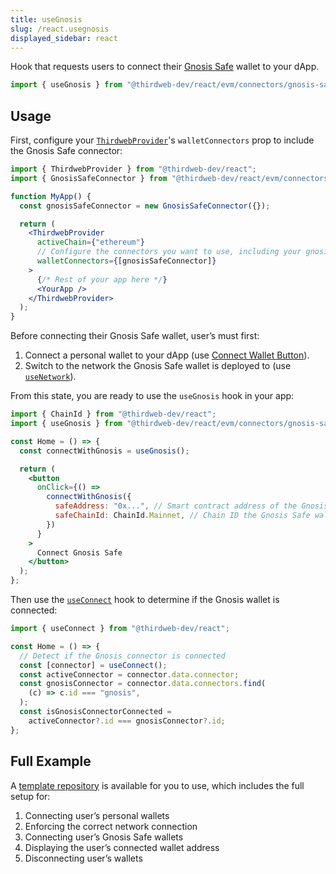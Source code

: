 ---
title: useGnosis
slug: /react.usegnosis
displayed_sidebar: react
---


Hook that requests users to connect their [Gnosis Safe](https://gnosis-safe.io/) wallet to your dApp.

```jsx
import { useGnosis } from "@thirdweb-dev/react/evm/connectors/gnosis-safe";
```

## Usage

First, configure your [`ThirdwebProvider`](/react/react.thirdwebprovider#walletconnectors)'s
`walletConnectors` prop to include the Gnosis Safe connector:

```jsx
import { ThirdwebProvider } from "@thirdweb-dev/react";
import { GnosisSafeConnector } from "@thirdweb-dev/react/evm/connectors/gnosis-safe";

function MyApp() {
  const gnosisSafeConnector = new GnosisSafeConnector({});

  return (
    <ThirdwebProvider
      activeChain={"ethereum"}
      // Configure the connectors you want to use, including your gnosisSafeConnector
      walletConnectors={[gnosisSafeConnector]}
    >
      {/* Rest of your app here */}
      <YourApp />
    </ThirdwebProvider>
  );
}
```

Before connecting their Gnosis Safe wallet, user&rsquo;s must first:

1. Connect a personal wallet to your dApp (use [Connect Wallet Button](/react/react.connectwallet)).
2. Switch to the network the Gnosis Safe wallet is deployed to (use [`useNetwork`](/react/react.usenetwork)).

From this state, you are ready
to use the `useGnosis` hook in your app:

```jsx
import { ChainId } from "@thirdweb-dev/react";
import { useGnosis } from "@thirdweb-dev/react/evm/connectors/gnosis-safe";

const Home = () => {
  const connectWithGnosis = useGnosis();

  return (
    <button
      onClick={() =>
        connectWithGnosis({
          safeAddress: "0x...", // Smart contract address of the Gnosis Safe wallet
          safeChainId: ChainId.Mainnet, // Chain ID the Gnosis Safe wallet is deployed to
        })
      }
    >
      Connect Gnosis Safe
    </button>
  );
};
```

Then use the [`useConnect`](/react/react.useconnect) hook to determine if the Gnosis wallet is connected:

```jsx
import { useConnect } from "@thirdweb-dev/react";

const Home = () => {
  // Detect if the Gnosis connector is connected
  const [connector] = useConnect();
  const activeConnector = connector.data.connector;
  const gnosisConnector = connector.data.connectors.find(
    (c) => c.id === "gnosis",
  );
  const isGnosisConnectorConnected =
    activeConnector?.id === gnosisConnector?.id;
};
```

## Full Example

A [template repository](https://github.com/thirdweb-example/gnosis-safe)
is available for you to use, which includes the full setup for:

1. Connecting user&rsquo;s personal wallets
2. Enforcing the correct network connection
3. Connecting user&rsquo;s Gnosis Safe wallets
4. Displaying the user&rsquo;s connected wallet address
5. Disconnecting user&rsquo;s wallets

<div className="row" style={{ marginBottom: 24, padding: 8, flexWrap: "wrap" }}>
  <div className="col col--12" style={{ padding: 8 }}>
    <QuickstartCard
      name="Template: Gnosis Safe Wallet Connection"
      link="https://github.com/thirdweb-example/gnosis-safe"
      image="/assets/icons/education.png"
    />
  </div>
</div>
